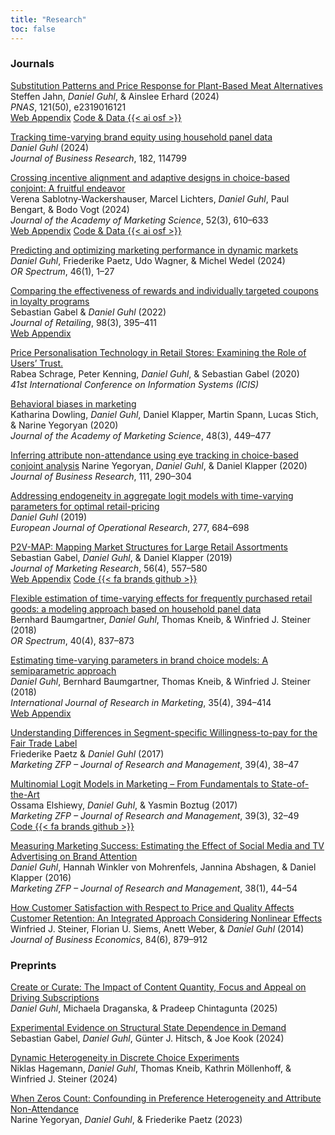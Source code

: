 ```yaml
---
title: "Research"
toc: false
---
```


### Journals

[Substitution Patterns and Price Response for Plant-Based Meat Alternatives](https://www.pnas.org/doi/10.1073/pnas.2319016121)\
Steffen Jahn, *Daniel Guhl*, & Ainslee Erhard (2024)\
*PNAS*, 121(50), e2319016121\
[Web Appendix](https://www.pnas.org/doi/suppl/10.1073/pnas.2319016121/suppl_file/pnas.2319016121.sapp.pdf) [Code & Data {{< ai osf >}}](https://osf.io/egtuq/)

[Tracking time-varying brand equity using household panel data](https://www.sciencedirect.com/science/article/pii/S0148296324003035)\
*Daniel Guhl* (2024)\
*Journal of Business Research*, 182, 114799

[Crossing incentive alignment and adaptive designs in choice-based conjoint: A fruitful endeavor](https://link.springer.com/article/10.1007/s11747-023-00997-5)\
Verena Sablotny-Wackershauser, Marcel Lichters, *Daniel Guhl*, Paul Bengart, & Bodo Vogt (2024)\
*Journal of the Academy of Marketing Science*, 52(3), 610--633\
[Web Appendix](https://static-content.springer.com/esm/art%3A10.1007%2Fs11747-023-00997-5/MediaObjects/11747_2023_997_MOESM1_ESM.pdf) [Code & Data {{< ai osf >}}](https://osf.io/e5v4c/)

[Predicting and optimizing marketing performance in dynamic markets](https://link.springer.com/article/10.1007/s00291-024-00755-1)\
*Daniel Guhl*, Friederike Paetz, Udo Wagner, & Michel Wedel (2024)\
*OR Spectrum*, 46(1), 1--27

[Comparing the effectiveness of rewards and individually targeted coupons in loyalty programs](https://www.sciencedirect.com/science/article/pii/S002243592100049X)\
Sebastian Gabel & *Daniel Guhl* (2022)\
*Journal of Retailing*, 98(3), 395--411\
[Web Appendix](https://ars.els-cdn.com/content/image/1-s2.0-S002243592100049X-mmc1.pdf)

[Price Personalisation Technology in Retail Stores: Examining the Role of Users' Trust.](https://aisel.aisnet.org/icis2020/implement_adopt/implement_adopt/7/)\
Rabea Schrage, Peter Kenning, *Daniel Guhl*, & Sebastian Gabel (2020)\
*41st International Conference on Information Systems (ICIS)*

[Behavioral biases in marketing](https://link.springer.com/article/10.1007/s11747-019-00699-x)\
Katharina Dowling, *Daniel Guhl*, Daniel Klapper, Martin Spann, Lucas Stich, & Narine Yegoryan (2020)\
*Journal of the Academy of Marketing Science*, 48(3), 449--477

[Inferring attribute non-attendance using eye tracking in choice-based conjoint analysis](https://www.sciencedirect.com/science/article/pii/S0148296319300803) Narine Yegoryan, *Daniel Guhl*, & Daniel Klapper (2020)\
*Journal of Business Research*, 111, 290--304\
<!-- [Code {{< fa brands github >}}](https://github.com/nyegoryan/meaal) -->

[Addressing endogeneity in aggregate logit models with time-varying parameters for optimal retail-pricing](https://www.sciencedirect.com/science/article/pii/S037722171930222X)\
*Daniel Guhl* (2019)\
*European Journal of Operational Research*, 277, 684--698

[P2V-MAP: Mapping Market Structures for Large Retail Assortments](https://journals.sagepub.com/doi/10.1177/0022243719833631)\
Sebastian Gabel, *Daniel Guhl*, & Daniel Klapper (2019)\
*Journal of Marketing Research*, 56(4), 557--580\
[Web Appendix](https://journals.sagepub.com/doi/suppl/10.1177/0022243719833631/suppl_file/ds_10.1177_0022243719833631.pdf) [Code {{< fa brands github >}}](https://github.com/sbstn-gbl/p2v-map)

[Flexible estimation of time-varying effects for frequently purchased retail goods: a modeling approach based on household panel data](https://link.springer.com/article/10.1007/s00291-018-0530-6)\
Bernhard Baumgartner, *Daniel Guhl*, Thomas Kneib, & Winfried J. Steiner (2018)\
*OR Spectrum*, 40(4), 837--873

[Estimating time-varying parameters in brand choice models: A semiparametric approach](https://www.sciencedirect.com/science/article/pii/S0167811618300120)\
*Daniel Guhl*, Bernhard Baumgartner, Thomas Kneib, & Winfried J. Steiner (2018)\
*International Journal of Research in Marketing*, 35(4), 394--414\
[Web Appendix](https://ars.els-cdn.com/content/image/1-s2.0-S0167811618300120-mmc1.pdf)

[Understanding Differences in Segment-specific Willingness-to-pay for the Fair Trade Label](https://www.beck-elibrary.de/10.15358/0344-1369-2017-4/marketing-zfp-jahrgang-39-2017-heft-4?page=1)\
Friederike Paetz & *Daniel Guhl* (2017)\
*Marketing ZFP -- Journal of Research and Management*, 39(4), 38--47

[Multinomial Logit Models in Marketing -- From Fundamentals to State-of-the-Art](https://www.beck-elibrary.de/10.15358/0344-1369-2017-3-32/multinomial-logit-models-in-marketing-from-fundamentals-to-state-of-the-art-jahrgang-39-2017-heft-3?page=1)\
Ossama Elshiewy, *Daniel Guhl*, & Yasmin Boztug (2017)\
*Marketing ZFP -- Journal of Research and Management*, 39(3), 32--49\
[Code {{< fa brands github >}}](https://gist.github.com/dhguhl/f16d755faebbf855ef6cd96786f41337)

[Measuring Marketing Success: Estimating the Effect of Social Media and TV Advertising on Brand Attention](https://www.beck-elibrary.de/10.15358/0344-1369-2016-1/marketing-zfp-jahrgang-38-2016-heft-1)\
*Daniel Guhl*, Hannah Winkler von Mohrenfels, Jannina Abshagen, & Daniel Klapper (2016)\
*Marketing ZFP -- Journal of Research and Management*, 38(1), 44--54

[How Customer Satisfaction with Respect to Price and Quality Affects Customer Retention: An Integrated Approach Considering Nonlinear Effects](https://link.springer.com/article/10.1007/s11573-013-0700-6)\
Winfried J. Steiner, Florian U. Siems, Anett Weber, & *Daniel Guhl* (2014)\
*Journal of Business Economics*, 84(6), 879--912

```{=html}
<!-- 
[Carry Over- und Lag-Effekte in der Werbung](https://www.beck-elibrary.de/10.15358/0340-1650-2011-11-571/carry-over-und-lag-effekte-in-der-werbung-jahrgang-40-2011-heft-11?page=1)  
Hartwig Steffenhagen & *Daniel Guhl* (2011)  
*WiSt -- Wirtschaftswissenschaftliches Studium*, 40(11), 571--577  

[Die Vorteilhaftigkeit handelsgerichteter Konditionen eines Herstellers -- Ein spieltheoretischer Untersuchungsansatz](https://link.springer.com/article/10.1007/BF03373679)  
Markus Kunter & *Daniel Guhl* (2010)  
*Schmalenbachs Zeitschrift fÜr betriebswirtschaftliche Forschung*, 62(7), 744--769  
-->
```
### Preprints

[Create or Curate: The Impact of Content Quantity, Focus and Appeal on Driving Subscriptions](https://papers.ssrn.com/sol3/papers.cfm?abstract_id=4900771)\
*Daniel Guhl*, Michaela Draganska, & Pradeep Chintagunta (2025)

[Experimental Evidence on Structural State Dependence in Demand](https://papers.ssrn.com/sol3/papers.cfm?abstract_id=4955593)\
Sebastian Gabel, *Daniel Guhl*, Günter J. Hitsch, & Joe Kook (2024)

[Dynamic Heterogeneity in Discrete Choice Experiments](https://papers.ssrn.com/sol3/papers.cfm?abstract_id=4957076)\
Niklas Hagemann, *Daniel Guhl*, Thomas Kneib, Kathrin Möllenhoff, & Winfried J. Steiner (2024)

[When Zeros Count: Confounding in Preference Heterogeneity and Attribute Non-Attendance](https://rationality-and-competition.de/wp-content/uploads/discussion_paper/482.pdf)\
Narine Yegoryan, *Daniel Guhl*, & Friederike Paetz (2023)

